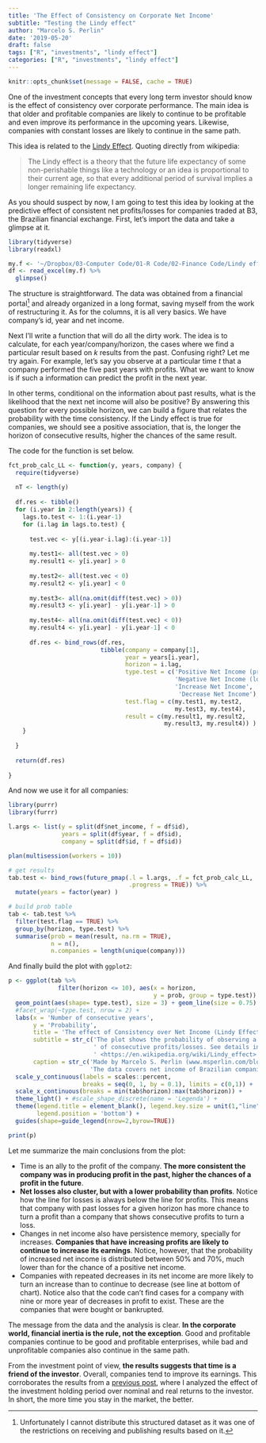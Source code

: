 ```yaml
---
title: 'The Effect of Consistency on Corporate Net Income'
subtitle: "Testing the Lindy effect"
author: "Marcelo S. Perlin"
date: '2019-05-20'
draft: false
tags: ["R", "investments", "lindy effect"]
categories: ["R", "investments", "lindy effect"]
---
```


```r
knitr::opts_chunk$set(message = FALSE, cache = TRUE)
```

One of the investment concepts that every long term investor should know is the effect of consistency over corporate performance. The main idea is that older and profitable companies are likely to continue to be profitable and even improve its performance in the upcoming years. Likewise, companies with constant losses are likely to continue in the same path. 

This idea is related to the [Lindy Effect](https://en.wikipedia.org/wiki/Lindy_effect). Quoting directly from wikipedia:

   > The Lindy effect is a theory that the future life expectancy of some non-perishable things like a technology or an idea is proportional to their current age, so that every additional period of survival implies a longer remaining life expectancy.

As you should suspect by now, I am going to test this idea by looking at the predictive effect of consistent net profits/losses for companies traded at B3, the Brazilian financial exchange. First, let's import the data and take a glimpse at it. 

```r
library(tidyverse)
library(readxl)

my.f <- '~/Dropbox/03-Computer Code/01-R Code/02-Finance Code/Lindy effect on profit/data/LL.xlsx'
df <- read_excel(my.f) %>%
  glimpse()
```

The structure is straightforward. The data was obtained from a financial portal^[Unfortunately I cannot distribute this structured dataset as it was one of the restrictions on receiving and publishing results based on it.] and already organized in a long format, saving myself from the work of restructuring it. As for the columns, it is all very basics. We have company's id, year and net income. 

Next I'll write a function that will do all the dirty work. The idea is to calculate, for each year/company/horizon, the cases where we find a particular result based on $k$ results from the past. Confusing right? Let me try again. For example, let's say you observe at a particular time $t$ that a company performed the five past years with profits. What we want to know is if such a information can predict the profit in the next year. 

In other terms, conditional on the information about past results, what is the likelihood that the next net income will also be positive? By answering this question for every possible horizon, we can build a figure that relates the probability with the time consistency. If the Lindy effect is true for companies, we should see a positive association, that is, the longer the horizon of consecutive results, higher the chances of the same result. 

The code for the function is set below.

```r
fct_prob_calc_LL <- function(y, years, company) {
  require(tidyverse)
  
  nT <- length(y)
  
  df.res <- tibble()
  for (i.year in 2:length(years)) {
    lags.to.test <- 1:(i.year-1)
    for (i.lag in lags.to.test) {
      
      test.vec <- y[(i.year-i.lag):(i.year-1)]
      
      my.test1<- all(test.vec > 0)
      my.result1 <- y[i.year] > 0
      
      my.test2<- all(test.vec < 0)
      my.result2 <- y[i.year] < 0
      
      my.test3<- all(na.omit(diff(test.vec) > 0))
      my.result3 <- y[i.year] - y[i.year-1] > 0
      
      my.test4<- all(na.omit(diff(test.vec) < 0))
      my.result4 <- y[i.year] - y[i.year-1] < 0
      
      df.res <- bind_rows(df.res, 
                          tibble(company = company[1],
                                 year = years[i.year],
                                 horizon = i.lag,
                                 type.test = c('Positive Net Income (profit)',
                                               'Negative Net Income (loss)',
                                               'Increase Net Income',
                                                'Decrease Net Income'),
                                 test.flag = c(my.test1, my.test2, 
                                               my.test3, my.test4),
                                 result = c(my.result1, my.result2, 
                                            my.result3, my.result4)) )
    }
    
  }
  
  return(df.res)
  
}
```

And now we use it for all companies:

```r
library(purrr)
library(furrr)

l.args <- list(y = split(df$net_income, f = df$id),
               years = split(df$year, f = df$id),
               company = split(df$id, f = df$id))

plan(multisession(workers = 10))

# get results
tab.test <- bind_rows(future_pmap(.l = l.args, .f = fct_prob_calc_LL, 
                                  .progress = TRUE)) %>%
  mutate(years = factor(year) ) 

# build prob table
tab <- tab.test %>%
  filter(test.flag == TRUE) %>%
  group_by(horizon, type.test) %>%
  summarise(prob = mean(result, na.rm = TRUE),
            n = n(),
            n.companies = length(unique(company)))
```

And finally build the plot with `ggplot2`:

```r
p <- ggplot(tab %>%
              filter(horizon <= 10), aes(x = horizon, 
                                         y = prob, group = type.test)) + 
  geom_point(aes(shape= type.test), size = 3) + geom_line(size = 0.75) + 
  #facet_wrap(~type.test, nrow = 2) + 
  labs(x = 'Number of consecutive years', 
       y = 'Probability',
       title = 'The effect of Consistency over Net Income (Lindy Effect)',
       subtitle = str_c('The plot shows the probability of observing a future profit/loss given a number \n',
                        ' of consecutive profits/losses. See details in \n',
                        ' <https://en.wikipedia.org/wiki/Lindy_effect>'),
       caption = str_c('Made by Marcelo S. Perlin (www.msperlin.com/blog)\n',
                       'The data covers net income of Brazilian companies from 2000 to 2019') ) + 
  scale_y_continuous(labels = scales::percent, 
                     breaks = seq(0, 1, by = 0.1), limits = c(0,1)) + 
  scale_x_continuous(breaks = min(tab$horizon):max(tab$horizon)) + 
  theme_light() + #scale_shape_discrete(name = 'Legenda') + 
  theme(legend.title = element_blank(), legend.key.size = unit(1,"line"),
        legend.position = 'bottom') + 
  guides(shape=guide_legend(nrow=2,byrow=TRUE))

print(p)
```

Let me summarize the main conclusions from the plot: 

- Time is an ally to the profit of the company. **The more consistent the company was in producing profit in the past, higher the chances of a profit in the future**. 
- **Net losses also cluster, but with a lower probability than profits**. Notice how the line for losses is always below the line for profits. This means that company with past losses for a given horizon has more chance to turn a profit than a company that shows consecutive profits to turn a loss. 
- Changes in net income also have persistence memory, specially for increases. **Companies that have increasing profits are likely to continue to increase its earnings**. Notice, however, that the probability of increased net income is distributed between 50% and 70%, much lower than for the chance of a positive net income. 
- Companies with repeated decreases in its net income are more likely to turn an increase than to continue to decrease (see line at bottom of chart). Notice also that the code can't find cases for a company with nine or more year of decreases in profit to exist. These are the companies that were bought or bankrupted. 

The message from the data and the analysis is clear. **In the corporate world, financial inertia is the rule, not the exception**. Good and profitable companies continue to be good and profitable enterprises, while bad and unprofitable companies also continue in the same path. 

From the investment point of view, **the results suggests that time is a friend of the investor**. Overall, companies tend to improve its earnings. This corroborates the results from a [previous post](https://www.msperlin.com/blog/post/2018-05-12-investing-long-run/), where I analyzed the effect of the investment holding period over nominal and real returns to the investor. In short, the more time you stay in the market, the better. 
